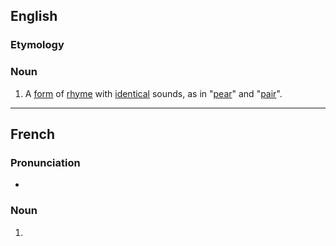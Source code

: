 ==English==

===Etymology===
{{etyl|fr|en}}

===Noun===
{{en-noun|rimes riches}}

# {{lb|en|poetry}} A [[form]] of [[rhyme]] with [[identical]] sounds, as in "[[pear]]" and "[[pair]]".

----

==French==

===Pronunciation===
* {{fr-IPA}}

===Noun===
{{fr-noun|f}}

# {{l|en|rime riche}}

{{C|fr|Poetry}}